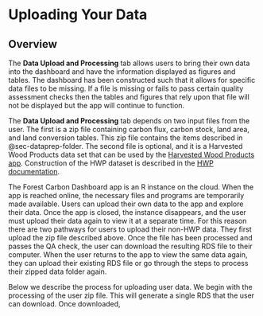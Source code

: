 # Uploading Your Data {#sec-upld}

## Overview {#sec-upld-overview}

The **Data Upload and Processing** tab allows users to bring their own data into the dashboard and have the information displayed as figures and tables. The dashboard has been constructed such that it allows for specific data files to be missing. If a file is missing or fails to pass certain quality assessment checks then the tables and figures that rely upon that file will not be displayed but the app will continue to function.

The **Data Upload and Processing** tab depends on two input files from the user. The first is a zip file containing carbon flux, carbon stock, land area, and land conversion tables. This zip file contains the items described in @sec-dataprep-folder. The second file is optional, and it is a Harvested Wood Products data set that can be used by the [Harvested Wood Products app](https://groomanalyticsllc.shinyapps.io/HWP-C-vR/). Construction of the HWP dataset is described in the [HWP documentation](https://jeremygroom.github.io/HWP-vR-Documentation/own.html#own-prov).

The Forest Carbon Dashboard app is an R instance on the cloud.  When the app is reached online, the necessary files and programs are temporarily made available.  Users can upload their own data to the app and explore their data.  Once the app is closed, the instance disappears, and the user must upload their data again to view it at a separate time.  For this reason there are two pathways for users to upload their non-HWP data.  They first upload the zip file described above.  Once the file has been processed and passes the QA check, the user can download the resulting RDS file to their computer.  When the user returns to the app to view the same data again, they can upload their existing RDS file or go through the steps to process their zipped data folder again. 

Below we describe the process for uploading user data.  We begin with the processing of the user zip file.  This will generate a single RDS that the user can download.  Once downloaded, 
